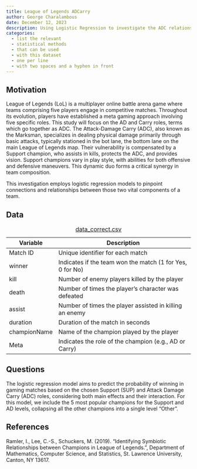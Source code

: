 ```yaml
---
title: League of Legends ADCarry
author: George Charalambous
date: December 12, 2023
description: Using Logistic Regression to investigate the ADC relationship
categories:
  - list the relevant
  - statistical methods
  - that can be used
  - with this dataset
  - one per line
  - with two spaces and a hyphen in front
---
```


## Motivation

League of Legends (LoL) is a multiplayer online battle arena game where teams comprising five players engage in competitive matches. Throughout its evolution, players have established a meta gaming approach involving five specific roles. This study will focus on the AD and Carry roles, terms which go together as ADC. The Attack-Damage Carry (ADC), also known as the Marksman, specializes in dealing physical damage primarily through basic attacks, typically stationed in the bot lane, the bottom lane on the main League of Legends map. Their vulnerability is compensated by a Support champion, who assists in kills, protects the ADC, and provides vision. Support champions vary in play style, with abilities for both offensive and defensive maneuvers. This dynamic duo forms a critical synergy in team composition. 

This investigation employs logistic regression models to pinpoint connections and relationships between those two vital components of a team. 

## Data

| Variable         | Description                                               |
|------------------|-----------------------------------------------------------|
| Match ID         | Unique identifier for each match                          |
| winner           | Indicates if the team won the match (1 for Yes, 0 for No) |
| kill             | Number of enemy players killed by the player              |
| death            | Number of times the player's character was defeated       |
| assist           | Number of times the player assisted in killing an enemy   |
| duration         | Duration of the match in seconds                          |
| championName     | Name of the champion played by the player                 |
| Meta             | Indicates the role of the champion (e.g., AD or Carry)    |


: [data_correct.csv](../data/filename.csv)

## Questions

The logistic regression model aims to predict the probability of winning in gaming matches based on the chosen Support (SUP) and Attack Damage Carry (ADC) roles, considering both main effects and their interaction. For this model, we include the 5 most popular champions for the Support and AD levels, collapsing all the other champions into a single level "Other". 

## References


Ramler, I., Lee, C.-S., Schuckers, M. (2019). "Identifying Symbiotic Relationships between Champions in League of Legends.", Department of Mathematics, Computer Science, and Statistics, St. Lawrence University, Canton, NY 13617.

